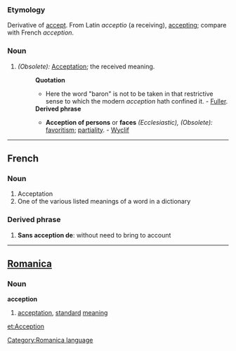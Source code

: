===Etymology===
Derivative of [[accept]].  From Latin ''acceptio'' (a receiving), [[accepting]]; compare with French ''acception''.
===Noun===
#''(Obsolete):'' [[Acceptation]]; the received meaning.
#:'''Quotation'''
#:*Here the word "baron" is not to be taken in that restrictive sense to which the modern ''acception'' hath confined it. - [[Fuller]]. 
#:'''Derived phrase'''
#:*'''Acception of persons''' or '''faces''' ''(Ecclesiastic), (Obsolete):'' [[favoritism]]; [[partiality]]. - [[Wyclif]]
----
==French==
===Noun===
#Acceptation
#One of the various listed meanings of a word in a dictionary
===Derived phrase===
#'''Sans acception de''':  without need to bring to account
----

==[[Romanica]]==
[[Category:Romanica language]]
===Noun===
<b>acception</b>
#[[acceptation]], [[standard]] [[meaning]]

[[et:Acception]]